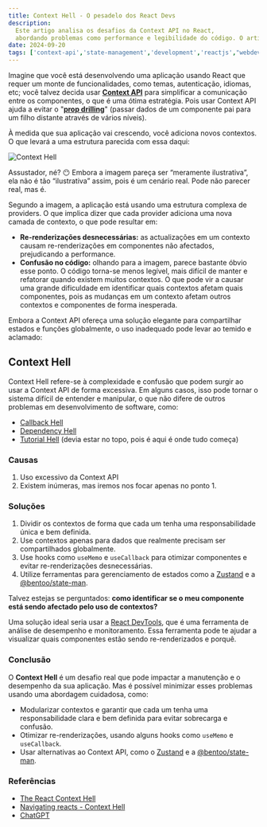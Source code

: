 ```yaml
---
title: Context Hell - O pesadelo dos React Devs
description:
  Este artigo analisa os desafios da Context API no React, 
  abordando problemas como performance e legibilidade do código. O artigo oferece insights para ajudar desenvolvedores a superar as complexidades e melhorar a gestão de estado em suas aplicações.
date: 2024-09-20
tags: ['context-api','state-management','development','reactjs',"webdevelopment"]
---
```


Imagine que você está desenvolvendo uma aplicação usando React que requer um monte de funcionalidades, como temas, autenticação, idiomas, etc; você talvez decida usar [**Context API**](https://react.dev/learn/passing-data-deeply-with-context) para simplificar a comunicação entre os componentes, o que é uma ótima estratégia. Pois usar Context API ajuda a evitar o "[**prop drilling**](https://www.freecodecamp.org/news/prop-drilling-in-react-explained-with-examples/)" (passar dados de um componente pai para um filho distante através de vários níveis).

À medida que sua aplicação vai crescendo, você adiciona novos contextos. O que levará a uma estrutura parecida com essa daqui:

<Image
  className='w-full h-50'
  src='/articles/context.png'
  alt='Context Hell'
  width={600}
  height={600}
  priority
/>

Assustador, né? 😶 Embora a imagem pareça ser “meramente ilustrativa”, ela não é tão “ilustrativa” assim, pois é um cenário real. Pode não parecer real, mas é.

Segundo a imagem, a aplicação está usando uma estrutura complexa de providers. O que implica dizer que cada provider adiciona uma nova camada de contexto, o que pode resultar em:

- **Re-renderizações desnecessárias:** as actualizações em um contexto causam re-renderizações em componentes não afectados, prejudicando a performance.
- **Confusão no código:** olhando para a imagem, parece bastante óbvio esse ponto. O código torna-se menos legível, mais difícil de manter e refatorar quando existem muitos contextos. O que pode vir a causar uma grande dificuldade em identificar quais contextos afetam quais componentes, pois as mudanças em um contexto afetam outros contextos e componentes de forma inesperada.

Embora a Context API ofereça uma solução elegante para compartilhar estados e funções globalmente, o uso inadequado pode levar ao temido e aclamado:

## Context Hell
Context Hell refere-se à complexidade e confusão que podem surgir ao usar a Context API de forma excessiva.
Em alguns casos, isso pode tornar o sistema difícil de entender e manipular, o que não difere de outros problemas em desenvolvimento de software, como:

- [Callback Hell](https://dev.to/trinitypath/entendendo-sobre-callback-hell-em-javascript-blh)
- [Dependency Hell](https://en.wikipedia.org/wiki/Dependency_hell)
- [Tutorial Hell](https://mariovarela99.medium.com/tutorial-hell-a-fase-do-copy-past-9ca9c7b92793) (devia estar no topo, pois é aqui é onde tudo começa)

### Causas
1. Uso excessivo da Context API
2. Existem inúmeras, mas iremos nos focar apenas no ponto 1.

### Soluções

1. Dividir os contextos de forma que cada um tenha uma responsabilidade única e bem definida.
2. Use contextos apenas para dados que realmente precisam ser compartilhados globalmente.
3. Use hooks como `useMemo` e `useCallback` para otimizar componentes e evitar re-renderizações desnecessárias.
4. Utilize ferramentas para gerenciamento de estados como a [Zustand](https://github.com/pmndrs/zustand) e a [@bentoo/state-man](https://www.npmjs.com/package/@bentoo/state-man).

Talvez estejas se perguntados: **como identificar se o meu componente está sendo afectado pelo uso de contextos?**

Uma solução ideal seria usar a [React DevTools](https://react.dev/learn/react-developer-tools), que é uma ferramenta de análise de desempenho e monitoramento. Essa ferramenta pode te ajudar a visualizar quais componentes estão sendo re-renderizados e porquê.

### Conclusão
O **Context Hell** é um desafio real que pode impactar a manutenção e o desempenho da sua aplicação. Mas é possível minimizar esses problemas usando uma abordagem cuidadosa, como:

- Modularizar contextos e garantir que cada um tenha uma responsabilidade clara e bem definida para evitar sobrecarga e confusão.
- Otimizar re-renderizações, usando alguns hooks como `useMemo` e `useCallback`.
- Usar alternativas ao Context API, como o [Zustand](https://github.com/pmndrs/zustand) e a [@bentoo/state-man](https://www.npmjs.com/package/@bentoo/state-man).

### Referências

- [The React Context Hell](https://dev.to/alfredosalzillo/the-react-context-hell-7p4)
- [Navigating reacts - Context Hell](https://medium.com/@ambrosekibet576/navigating-reacts-context-hell-f6f4fe5dc23a)
- [ChatGPT](https://chatgpt.com/)
